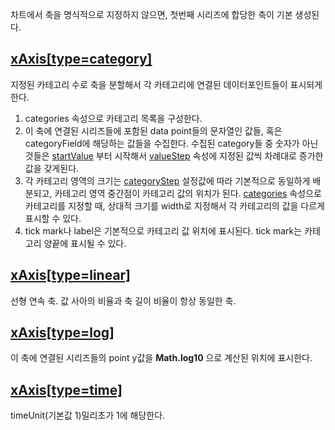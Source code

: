 
차트에서 축을 명식적으로 지정하지 않으면, 첫번째 시리즈에 합당한 축이 기본 생성된다.
## [xAxis[type=category]](./xAxis/category)
지정된 카테고리 수로 축을 분할해서 각 카테고리에 연결된 데이터포인트들이 표시되게 한다.


1. categories 속성으로 카테고리 목록을 구성한다.
2. 이 축에 연결된 시리즈들에 포함된 data point들의 문자열인 값들, 혹은 categoryField에 해당하는 값들을 수집한다.
   수집된 category들 중 숫자가 아닌 것들은 [startValue](#startValue) 부터 시작해서 [valueStep](#valueStep) 속성에 지정된 값씩 차례대로 증가한 값을 갖게된다.
3. 각 카테고리 영역의 크기는 [categoryStep](#categoryStep) 설정값에 따라 기본적으로 동일하게 배분되고, 
   카테고리 영역 중간점이 카테고리 값의 위치가 된다. [categories](/config/config/xAxis/category#categories) 속성으로 카테고리를 지정할 때, 상대적 크기를 width로 지정해서 각 카테고리의 값을 다르게 표시할 수 있다.
4. tick mark나 label은 기본적으로 카테고리 값 위치에 표시된다.
   tick mark는 카테고리 양끝에 표시될 수 있다.
## [xAxis[type=linear]](./xAxis/linear)
선형 연속 축.
값 사아의 비율과 축 길이 비율이 항상 동일한 축.
## [xAxis[type=log]](./xAxis/log)
이 축에 연결된 시리즈들의 point y값을 **Math.log10** 으로 계산된 위치에 표시한다.
## [xAxis[type=time]](./xAxis/time)
timeUnit(기본값 1)밀리초가 1에 해당한다.
